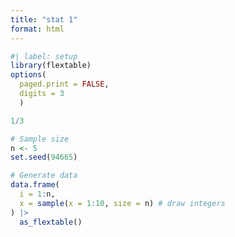 ```yaml
---
title: "stat 1"
format: html
---
```


```r
#| label: setup
library(flextable)
options(
  paged.print = FALSE,
  digits = 3
  )
```

```r
1/3
```


```r
# Sample size
n <- 5
set.seed(94665)

# Generate data
data.frame(
  i = 1:n,
  x = sample(x = 1:10, size = n) # draw integers
) |> 
  as_flextable()
```

